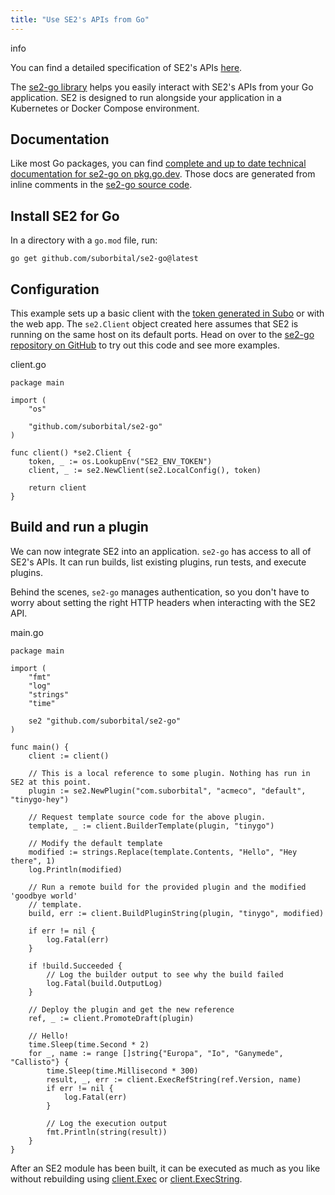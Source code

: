 ```yaml
---
title: "Use SE2's APIs from Go"
---
```


info

You can find a detailed specification of SE2's APIs [here](https://reference.suborbital.dev/).

The [se2-go library](https://github.com/suborbital/se2-go) helps you easily interact with SE2's APIs from your Go application. SE2 is designed to run alongside your application in a Kubernetes or Docker Compose environment.

## Documentation[](#documentation "Direct link to heading")

Like most Go packages, you can find [complete and up to date technical documentation for se2-go on pkg.go.dev](https://pkg.go.dev/github.com/suborbital/se2-go#section-readme). Those docs are generated from inline comments in the [se2-go source code](https://github.com/suborbital/se2-go).

## Install SE2 for Go[](#install-se2-for-go "Direct link to heading")

In a directory with a `go.mod` file, run:

```
go get github.com/suborbital/se2-go@latest

```

## Configuration[](#configuration "Direct link to heading")

This example sets up a basic client with the [token generated in Subo](/open-source/subo.md) or with the web app. The `se2.Client` object created here assumes that SE2 is running on the same host on its default ports. Head on over to the [se2-go repository on GitHub](https://github.com/suborbital/se2-go/blob/main/examples) to try out this code and see more examples.

client.go

```
package main

import (
    "os"

    "github.com/suborbital/se2-go"
)

func client() *se2.Client {
    token, _ := os.LookupEnv("SE2_ENV_TOKEN")
    client, _ := se2.NewClient(se2.LocalConfig(), token)

    return client
}

```

## Build and run a plugin[](#build-and-run-a-plugin "Direct link to heading")

We can now integrate SE2 into an application. `se2-go` has access to all of SE2's APIs. It can run builds, list existing plugins, run tests, and execute plugins.

Behind the scenes, `se2-go` manages authentication, so you don't have to worry about setting the right HTTP headers when interacting with the SE2 API.

main.go

```
package main

import (
    "fmt"
    "log"
    "strings"
    "time"

    se2 "github.com/suborbital/se2-go"
)

func main() {
    client := client()

    // This is a local reference to some plugin. Nothing has run in SE2 at this point.
    plugin := se2.NewPlugin("com.suborbital", "acmeco", "default", "tinygo-hey")

    // Request template source code for the above plugin.
    template, _ := client.BuilderTemplate(plugin, "tinygo")

    // Modify the default template
    modified := strings.Replace(template.Contents, "Hello", "Hey there", 1)
    log.Println(modified)

    // Run a remote build for the provided plugin and the modified 'goodbye world'
    // template.
    build, err := client.BuildPluginString(plugin, "tinygo", modified)

    if err != nil {
        log.Fatal(err)
    }

    if !build.Succeeded {
        // Log the builder output to see why the build failed
        log.Fatal(build.OutputLog)
    }

    // Deploy the plugin and get the new reference
    ref, _ := client.PromoteDraft(plugin)

    // Hello!
    time.Sleep(time.Second * 2)
    for _, name := range []string{"Europa", "Io", "Ganymede", "Callisto"} {
        time.Sleep(time.Millisecond * 300)
        result, _, err := client.ExecRefString(ref.Version, name)
        if err != nil {
            log.Fatal(err)
        }

        // Log the execution output
        fmt.Println(string(result))
    }
}

```

After an SE2 module has been built, it can be executed as much as you like without rebuilding using [client.Exec](https://pkg.go.dev/github.com/suborbital/se2-go#Client.Exec) or [client.ExecString](https://pkg.go.dev/github.com/suborbital/se2-go#Client.ExecString).